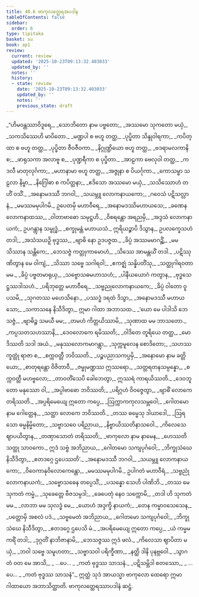 ```yaml
---
title: 40.6 ဗာကုလတ္ထေရအပဒါန
tableOfContents: false
sidebar:
  order: 6
type: tipitaka
basket: su
book: ap1
review:
  current: review
  updated: '2025-10-23T09:13:32.403033'
  updated_by: ''
  notes: ''
  history:
  - state: review
    date: '2025-10-23T09:13:32.403033'
    updated_by: ''
    notes: ''
    previous_state: draft
---
```



<ReviewStatus review={frontmatter.review} showDetails={true} />

<HypothesisAnnotation frontmatter={frontmatter} />

<DynamicBreadcrumb />

<Division number="386" book="ap1" e="ch" v="20" p="385">

<Paragraph number="4694" type="verses" book="ap1">
_“ဟိမဝန္တဿာဝိဒူရေ,_  
_သောဘိတော နာမ ပဗ္ဗတော;_  
_အဿမော သုကတော မယှံ,_  
_သကသိဿေဟိ မာပိတော._  

</Paragraph>

</Division>
<Division number="387" book="ap1" e="ch" v="20" p="385">

<Paragraph number="4695" type="verses" book="ap1">
_မဏ္ဍပါ စ ဗဟူ တတ္ထ,_  
_ပုပ္ဖိတာ သိန္ဒုဝါရကာ;_  
_ကပိတ္ထာ စ ဗဟူ တတ္ထ,_  
_ပုပ္ဖိတာ ဇီဝဇီဝကာ._  

</Paragraph>

</Division>
<Division number="388" book="ap1" e="ch" v="20" p="385">

<Paragraph number="4696" type="verses" book="ap1">
_နိဂ္ဂုဏ္ဍိယော ဗဟူ တတ္ထ,_  
_ဗဒရာမလကာနိ စ;_  
_ဖာရုသကာ အလာဗူ စ,_  
_ပုဏ္ဍရီကာ စ ပုပ္ဖိတာ._  

</Paragraph>

</Division>
<Division number="389" book="ap1" e="ch" v="20" p="385">

<Paragraph number="4697" type="verses" book="ap1">
_အာဠကာ ဗေလုဝါ တတ္ထ,_  
_ကဒလီ မာတုလုင်္ဂကာ;_  
_မဟာနာမာ ဗဟူ တတ္ထ,_  
_အဇ္ဇုနာ စ ပိယင်္ဂုကာ._  

</Paragraph>

</Division>
<Division number="390" book="ap1" e="ch" v="20" p="385">

<Paragraph number="4698" type="verses" book="ap1">
_ကောသမ္ဗာ သဠလာ နိမ္ဗာ,_  
_နိဂြေါဓာ စ ကပိတ္ထနာ;_  
_ဧဒိသော အဿမော မယှံ,_  
_သသိဿောဟံ တဟိံ ဝသိံ._  

</Paragraph>

</Division>
<Division number="391" book="ap1" e="ch" v="20" p="385">

<Paragraph number="4699" type="verses" book="ap1">
_အနောမဒဿီ ဘဂဝါ,_  
_သယမ္ဘူ လောကနာယကော;_  
_ဂဝေသံ ပဋိသလ္လာနံ,_  
_မမဿမမုပါဂမိ._  

</Paragraph>

</Division>
<Division number="392" book="ap1" e="ch" v="20" p="385">

<Paragraph number="4700" type="verses" book="ap1">
ဥပေတမှိ မဟာဝီရေ,_  
_အနောမဒဿိမဟာယသေ;_  
_ခဏေန လောကနာထဿ,_  
_ဝါတာဗာဓော သမုဋ္ဌဟိ._  

</Paragraph>

</Division>
<Division number="393" book="ap1" e="ch" v="20" p="385">

<Paragraph number="4701" type="verses" book="ap1">
_ဝိစရန္တော အရညမှိ,_  
_အဒ္ဒသံ လောကနာယကံ;_  
ဥပဂန္တွာန သမ္ဗုဒ္ဓံ,_  
_စက္ခုမန္တံ မဟာယသံ._  

</Paragraph>

</Division>
<Division number="394" book="ap1" e="ch" v="20" p="385">

<Paragraph number="4702" book="ap1">
ဣရိယဉ္စာပိ ဒိသွာန,_  
ဥပလက္ခေသဟံ တဒါ;_  
_အသံသယဉှိ ဗုဒ္ဓဿ,_  
_ဗျာဓိ နော ဥဒပဇ္ဇထ._  

</Paragraph>

</Division>
<Division number="395" book="ap1" e="ch" v="20" p="385">

<Paragraph number="4703" type="verses" book="ap1">
_ခိပ္ပံ အဿမမာဂဉ္ဆိံ,_  
_မမ သိဿာန သန္တိကေ;_  
_ဘေသဇ္ဇံ ကတ္တုကာမောဟံ,_  
_သိဿေ အာမန္တယိံ တဒါ._  

</Paragraph>

</Division>
<Division number="396" book="ap1" e="ch" v="20" p="385">

<Paragraph number="4704" type="verses" book="ap1">
_ပဋိဿုဏိတွာန မေ ဝါကျံ,_  
_သိဿာ သဗ္ဗေ သဂါရဝါ;_  
_ဧကဇ္ဈံ သန္နိပတိံသု,_  
_သတ္ထုဂါရဝတာ မမ._  

</Paragraph>

</Division>
<Division number="397" book="ap1" e="ch" v="20" p="385">

<Paragraph number="4705" type="verses" book="ap1">
_ခိပ္ပံ ပဗ္ဗတမာရုယှ,_  
_သဗ္ဗောသဓမဟာသဟံ;_  
_ပါနီယယောဂံ ကတွာန,_  
_ဗုဒ္ဓသေဋ္ဌဿဒါသဟံ._  

</Paragraph>

</Division>
<Division number="398" book="ap1" e="ch" v="20" p="386">

<Paragraph number="4706" type="verses" book="ap1">
_ပရိဘုတ္တေ မဟာဝီရေ,_  
_သဗ္ဗညုလောကနာယကေ;_  
_ခိပ္ပံ ဝါတော ဝူပသမိ,_  
_သုဂတဿ မဟေသိနော._  

</Paragraph>

</Division>
<Division number="399" book="ap1" e="ch" v="20" p="386">

<Paragraph number="4707" type="verses" book="ap1">
_ပဿဒ္ဓံ ဒရထံ ဒိသွာ,_  
_အနောမဒဿီ မဟာယသော;_  
_သကာသနေ နိသီဒိတွာ,_  
ဣမာ ဂါထာ အဘာသထ._  

</Paragraph>

</Division>
<Division number="400" book="ap1" e="ch" v="20" p="386">

<Paragraph number="4708" type="verses" book="ap1">
_‘ယော မေ ပါဒါသိ ဘေသဇ္ဇံ,_  
_ဗျာဓိဉ္စ သမယီ မမ;_  
_တမဟံ ကိတ္တယိဿာမိ,_  
_သုဏာထ မမ ဘာသတော._  

</Paragraph>

</Division>
<Division number="401" book="ap1" e="ch" v="20" p="386">

<Paragraph number="4709" type="verses" book="ap1">
_ကပ္ပသတသဟဿာနိ,_  
_ဒေဝလောကေ ရမိဿတိ;_  
_ဝါဒိတေ တူရိယေ တတ္ထ,_  
_မောဒိဿတိ သဒါ အယံ._  

</Paragraph>

</Division>
<Division number="402" book="ap1" e="ch" v="20" p="386">

<Paragraph number="4710" type="verses" book="ap1">
_မနုဿလောကမာဂန္တွာ,_  
_သုက္ကမူလေန စောဒိတော;_  
_သဟဿက္ခတ္တုံ ရာဇာ စ,_  
_စက္ကဝတ္တီ ဘဝိဿတိ._  

</Paragraph>

</Division>
<Division number="403" book="ap1" e="ch" v="20" p="386">

<Paragraph number="4711" type="verses" book="ap1">
_ပဉ္စပညာသကပ္ပမှိ,_  
_အနောမော နာမ ခတ္တိယော;_  
_စာတုရန္တော ဝိဇိတာဝီ,_  
_ဇမ္ဗုမဏ္ဍဿ ဣဿရော._  

</Paragraph>

</Division>
<Division number="404" book="ap1" e="ch" v="20" p="386">

<Paragraph number="4712" type="verses" book="ap1">
_သတ္တရတနသမ္ပန္နော,_  
_စက္ကဝတ္တီ မဟဗ္ဗလော;_  
_တာဝတိံသေပိ ခေါဘေတွာ,_  
ဣဿရံ ကာရယိဿတိ._  

</Paragraph>

</Division>
<Division number="405" book="ap1" e="ch" v="20" p="386">

<Paragraph number="4713" type="verses" book="ap1">
_ဒေဝဘူတော မနုဿော ဝါ,_  
_အပ္ပါဗာဓော ဘဝိဿတိ;_  
_ပရိဂ္ဂဟံ ဝိဝဇ္ဇေတွာ,_  
_ဗျာဓိံ လောကေ တရိဿတိ._  

</Paragraph>

</Division>
<Division number="406" book="ap1" e="ch" v="20" p="386">

<Paragraph number="4714" type="verses" book="ap1">
_အပ္ပရိမေယျေ ဣတော ကပ္ပေ,_  
_ဩက္ကာကကုလသမ္ဘဝေါ;_  
_ဂေါတမော နာမ ဂေါတ္တေန,_  
_သတ္ထာ လောကေ ဘဝိဿတိ._  

</Paragraph>

</Division>
<Division number="407" book="ap1" e="ch" v="20" p="386">

<Paragraph number="4715" type="verses" book="ap1">
_တဿ ဓမ္မေသု ဒါယာဒေါ,_  
_ဩရသော ဓမ္မနိမ္မိတော;_  
_သဗ္ဗာသဝေ ပရိညာယ,_  
_နိဗ္ဗာယိဿတိနာသဝေါ._  

</Paragraph>

</Division>
<Division number="408" book="ap1" e="ch" v="20" p="386">

<Paragraph number="4716" type="verses" book="ap1">
_ကိလေသေ ဈာပယိတွာန,_  
_တဏှာသောတံ တရိဿတိ;_  
_ဗာကုလော နာမ နာမေန,_  
_ဟေဿတိ သတ္ထု သာဝကော._  

</Paragraph>

</Division>
<Division number="409" book="ap1" e="ch" v="20" p="386">

<Paragraph number="4717" type="verses" book="ap1">
ဣဒံ သဗ္ဗံ အဘိညာယ,_  
_ဂေါတမော သကျပုင်္ဂဝေါ;_  
_ဘိက္ခုသံဃေ နိသီဒိတွာ,_  
_ဧတဒဂ္ဂေ ဌပေဿတိ’._  

</Paragraph>

</Division>
<Division number="410" book="ap1" e="ch" v="20" p="386">

<Paragraph number="4718" type="verses" book="ap1">
_အနောမဒဿီ ဘဂဝါ,_  
_သယမ္ဘူ လောကနာယကော;_  
_ဝိဝေကာနုဝိလောကေန္တော,_  
_မမဿမမုပါဂမိ._  

</Paragraph>

</Division>
<Division number="411" book="ap1" e="ch" v="20" p="387">

<Paragraph number="4719" type="verses" book="ap1">
ဥပါဂတံ မဟာဝီရံ,_  
_သဗ္ဗညုံ လောကနာယကံ;_  
_သဗ္ဗောသဓေန တပ္ပေသိံ,_  
_ပသန္နော သေဟိ ပါဏိဘိ._  

</Paragraph>

</Division>
<Division number="412" book="ap1" e="ch" v="20" p="387">

<Paragraph number="4720" type="verses" book="ap1">
_တဿ မေ သုကတံ ကမ္မံ,_  
_သုခေတ္တေ ဗီဇသမ္ပဒါ;_  
_ခေပေတုံ နေဝ သက္ကောမိ,_  
_တဒါ ဟိ သုကတံ မမ._  

</Paragraph>

</Division>
<Division number="413" book="ap1" e="ch" v="20" p="387">

<Paragraph number="4721" type="verses" book="ap1">
_လာဘာ မမ သုလဒ္ဓံ မေ,_  
_ယောဟံ အဒ္ဒက္ခိ နာယကံ;_  
_တေန ကမ္မာဝသေသေန,_  
_ပတ္တောမှိ အစလံ ပဒံ._  

</Paragraph>

</Division>
<Division number="414" book="ap1" e="ch" v="20" p="387">

<Paragraph number="4722" type="verses" book="ap1">
_သဗ္ဗမေတံ အဘိညာယ,_  
_ဂေါတမော သကျပုင်္ဂဝေါ;_  
_ဘိက္ခုသံဃေ နိသီဒိတွာ,_  
_ဧတဒဂ္ဂေ ဌပေသိ မံ._  

</Paragraph>

</Division>
<Division number="415" book="ap1" e="ch" v="20" p="387">

<Paragraph number="4723" type="verses" book="ap1">
_အပရိမေယျေ ဣတော ကပ္ပေ,_  
_ယံ ကမ္မမကရိံ တဒါ;_  
_ဒုဂ္ဂတိံ နာဘိဇာနာမိ,_  
_ဘေသဇ္ဇဿ ဣဒံ ဖလံ._  

</Paragraph>

</Division>
<Division number="416" book="ap1" e="ch" v="20" p="387">

<Paragraph number="4724" type="verses" book="ap1">
_ကိလေသာ ဈာပိတာ မယှံ,_  
_ဘဝါ သဗ္ဗေ သမူဟတာ;_  
_သဗ္ဗာသဝါ ပရိက္ခီဏာ,_  
_နတ္ထိ ဒါနိ ပုနဗ္ဘဝေါ._  

</Paragraph>

</Division>
<Division number="417" book="ap1" e="ch" v="20" p="387">

<Paragraph number="4725" type="verses" book="ap1">
_သွာဂတံ ဝတ မေ အာသိ,_  
_ …ပေ… _  
_ကတံ ဗုဒ္ဓဿ သာသနံ._  

</Paragraph>

</Division>
<Division number="418" book="ap1" e="ch" v="20" p="387">

<Paragraph number="4726" type="verses" book="ap1">
_ပဋိသမ္ဘိဒါ စတဿော,_  
_ …ပေ… _  
_ကတံ ဗုဒ္ဓဿ သာသနံ”._  

</Paragraph>

<Paragraph number="4727" book="ap1">
ဣတ္ထံ သုဒံ အာယသ္မာ ဗာကုလော ထေရော ဣမာ ဂါထာယော အဘာသိတ္ထာတိ.

</Paragraph>
</Division>

<Paragraph number="4728" type="center" book="ap1">
ဗာကုလတ္ထေရဿာပဒါနံ ဆဋ္ဌံ.
</Paragraph>